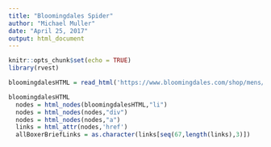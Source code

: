 ```yaml
---
title: "Bloomingdales Spider"
author: "Michael Muller"
date: "April 25, 2017"
output: html_document
---
```


```r
knitr::opts_chunk$set(echo = TRUE)
library(rvest)
```

```R
bloomingdalesHTML = read_html('https://www.bloomingdales.com/shop/mens/underwear-boxers-briefs-trunks/Underwear_type,Pageindex,Productsperpage/Boxer%20Brief,1,180?id=1006225')

bloomingdalesHTML
  nodes = html_nodes(bloomingdalesHTML,"li") 
  nodes = html_nodes(nodes,"div")
  nodes = html_nodes(nodes,"a")
  links = html_attr(nodes,'href')
  allBoxerBriefLinks = as.character(links[seq(67,length(links),3)])

```

